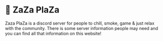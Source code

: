 
# 🍃 ZaZa PlaZa

Zaza PlaZa is a discord server for people to chill, smoke, game & just relax with the community. There is some server information people may need and you can find all that information on this website!


<Cards>
  <Card title="Server Rules" href="https://zazaplaza.vercel.app/rules" />
  <Card title="Server Economy" href="https://zazaplaza.vercel.app/informationserver/Server%20Economy" />
  <Card title="Server Leveling" href="https://zazaplaza.vercel.app/informationserver/Server%20Leveling" />
  <Card title="Server Roles" href="https://zazaplaza.vercel.app/informationserver/Server%20Roles" />
  <Card title="Join Discord" href="https://discord.gg/Yx75qwk2n9" />
</Cards>